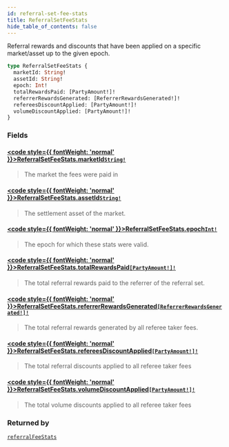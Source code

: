 ```yaml
---
id: referral-set-fee-stats
title: ReferralSetFeeStats
hide_table_of_contents: false
---
```








Referral rewards and discounts that have been applied on a specific market/asset up to the given epoch.

```graphql
type ReferralSetFeeStats {
  marketId: String!
  assetId: String!
  epoch: Int!
  totalRewardsPaid: [PartyAmount!]!
  referrerRewardsGenerated: [ReferrerRewardsGenerated!]!
  refereesDiscountApplied: [PartyAmount!]!
  volumeDiscountApplied: [PartyAmount!]!
}
```


### Fields

#### [<code style={{ fontWeight: 'normal' }}>ReferralSetFeeStats.<b>marketId</b></code>](#)<Bullet />[`String!`](/testnet/api/graphql/scalars/string) <Badge class="secondary" text="non-null"/> <Badge class="secondary" text="scalar"/>
> The market the fees were paid in
> 

#### [<code style={{ fontWeight: 'normal' }}>ReferralSetFeeStats.<b>assetId</b></code>](#)<Bullet />[`String!`](/testnet/api/graphql/scalars/string) <Badge class="secondary" text="non-null"/> <Badge class="secondary" text="scalar"/>
> The settlement asset of the market.
> 

#### [<code style={{ fontWeight: 'normal' }}>ReferralSetFeeStats.<b>epoch</b></code>](#)<Bullet />[`Int!`](/testnet/api/graphql/scalars/int) <Badge class="secondary" text="non-null"/> <Badge class="secondary" text="scalar"/>
> The epoch for which these stats were valid.
> 

#### [<code style={{ fontWeight: 'normal' }}>ReferralSetFeeStats.<b>totalRewardsPaid</b></code>](#)<Bullet />[`[PartyAmount!]!`](/testnet/api/graphql/objects/party-amount) <Badge class="secondary" text="non-null"/> <Badge class="secondary" text="object"/>
> The total referral rewards paid to the referrer of the referral set.
> 

#### [<code style={{ fontWeight: 'normal' }}>ReferralSetFeeStats.<b>referrerRewardsGenerated</b></code>](#)<Bullet />[`[ReferrerRewardsGenerated!]!`](/testnet/api/graphql/objects/referrer-rewards-generated) <Badge class="secondary" text="non-null"/> <Badge class="secondary" text="object"/>
> The total referral rewards generated by all referee taker fees.
> 

#### [<code style={{ fontWeight: 'normal' }}>ReferralSetFeeStats.<b>refereesDiscountApplied</b></code>](#)<Bullet />[`[PartyAmount!]!`](/testnet/api/graphql/objects/party-amount) <Badge class="secondary" text="non-null"/> <Badge class="secondary" text="object"/>
> The total referral discounts applied to all referee taker fees
> 

#### [<code style={{ fontWeight: 'normal' }}>ReferralSetFeeStats.<b>volumeDiscountApplied</b></code>](#)<Bullet />[`[PartyAmount!]!`](/testnet/api/graphql/objects/party-amount) <Badge class="secondary" text="non-null"/> <Badge class="secondary" text="object"/>
> The total volume discounts applied to all referee taker fees
> 



### Returned by

[`referralFeeStats`](/testnet/api/graphql/queries/referral-fee-stats)  <Badge class="secondary" text="query"/>



